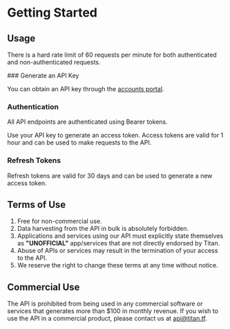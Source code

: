 
# Getting Started

## Usage

There is a hard rate limit of 60 requests per minute for both authenticated and non-authenticated requests.

<Steps>
### Generate an API Key

You can obtain an API key through the [accounts portal](https://titan.tf/settings/api).

### Authentication

All API endpoints are authenticated using Bearer tokens.

Use your API key to generate an access token. Access tokens are valid for 1 hour and can be used to make requests to the API.

### Refresh Tokens

Refresh tokens are valid for 30 days and can be used to generate a new access token.

</Steps>

## Terms of Use

1. Free for non-commercial use.
2. Data harvesting from the API in bulk is absolutely forbidden.
3. Applications and services using our API must explicitly state themselves as **"UNOFFICIAL"** app/services that are not directly endorsed by Titan.
4. Abuse of APIs or services may result in the termination of your access to the API.
5. We reserve the right to change these terms at any time without notice.

## Commercial Use

The API is prohibited from being used in any commercial software or services that generates more than $100 in monthly revenue. If you wish to use the API in a commercial product, please contact us at [api@titan.tf](mailto:api@titan.tf).
